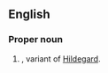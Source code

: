 ==English==

===Proper noun===
{{en-proper noun}}

# {{given name|female}}, variant of [[Hildegard]].